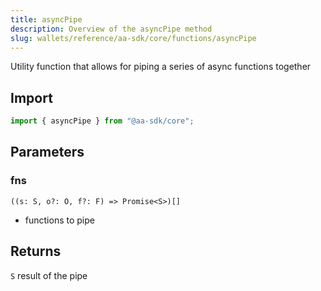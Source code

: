 ```yaml
---
title: asyncPipe
description: Overview of the asyncPipe method
slug: wallets/reference/aa-sdk/core/functions/asyncPipe
---
```




Utility function that allows for piping a series of async functions together

## Import

```ts
import { asyncPipe } from "@aa-sdk/core";
```

## Parameters

### fns

`((s: S, o?: O, f?: F) => Promise<S>)[]`

- functions to pipe

## Returns

`S`
result of the pipe
